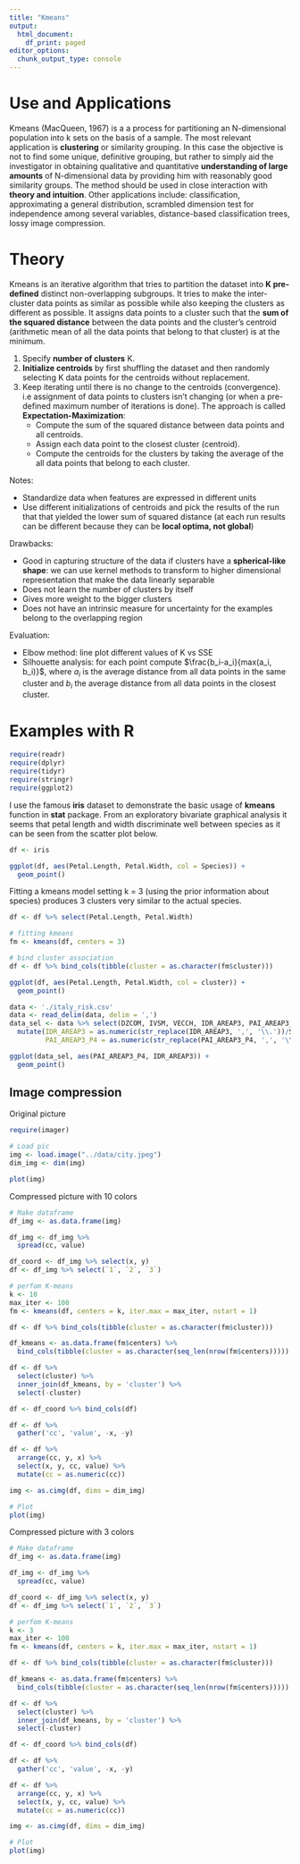 ```yaml
---
title: "Kmeans"
output:
  html_document:
    df_print: paged
editor_options: 
  chunk_output_type: console
---
```


# Use and Applications

Kmeans (MacQueen, 1967) is a a process for partitioning an N-dimensional population into k sets on the basis of a sample. The most relevant application is **clustering** or similarity grouping. In this case the objective is not to find some unique, definitive grouping, but rather to simply aid the investigator in obtaining qualitative and quantitative **understanding of large amounts** of N-dimensional data by providing him with reasonably good similarity groups. The method should be used in close interaction with **theory and intuition**. Other applications include: classification, approximating a general distribution, scrambled dimension test for independence among several variables, distance-based classification trees, lossy image compression.

# Theory

Kmeans is an iterative algorithm that tries to partition the dataset into **K pre-defined** distinct non-overlapping subgroups. It tries to make the inter-cluster data points as similar as possible while also keeping the clusters as different as possible. It assigns data points to a cluster such that the **sum of the squared distance** between the data points and the cluster’s centroid (arithmetic mean of all the data points that belong to that cluster) is at the minimum.

1. Specify **number of clusters** K.
2. **Initialize centroids** by first shuffling the dataset and then randomly selecting K data points for the centroids without replacement.
3. Keep iterating until there is no change to the centroids (convergence). i.e assignment of data points to clusters isn’t changing (or when a pre-defined maximum number of iterations is done). The approach is called **Expectation-Maximization**:
    * Compute the sum of the squared distance between data points and all centroids.
    * Assign each data point to the closest cluster (centroid).
    * Compute the centroids for the clusters by taking the average of the all data points that belong to each cluster.

Notes:  

- Standardize data when features are expressed in different units
- Use different initializations of centroids and pick the results of the run that that yielded the lower sum of squared distance (at each run results can be different because they can be **local optima, not global**)

Drawbacks:  

- Good in capturing structure of the data if clusters have a **spherical-like shape**: we can use kernel methods to transform to higher dimensional representation that make the data linearly separable
- Does not learn the number of clusters by itself
- Gives more weight to the bigger clusters
- Does not have an intrinsic measure for uncertainty for the examples belong to the overlapping region

Evaluation:  

- Elbow method: line plot different values of K vs SSE
- Silhouette analysis: for each point compute $\frac{b_i-a_i}{max(a_i, b_i)}$, where $a_i$ is the average distance from all data points in the same cluster and $b_i$ the average distance from all data points in the closest cluster.
 
# Examples with R

```r

require(readr)
require(dplyr)
require(tidyr)
require(stringr)
require(ggplot2)

```

I use the famous __iris__ dataset to demonstrate the basic usage of __kmeans__ function in __stat__ package. From an exploratory bivariate graphical analysis it seems that petal length and width discriminate well between species as it can be seen from the scatter plot below.


```r

df <- iris

ggplot(df, aes(Petal.Length, Petal.Width, col = Species)) +
  geom_point()

```

Fitting a kmeans model setting k = 3 (using the prior information about species) produces 3 clusters very similar to the actual species.

```r

df <- df %>% select(Petal.Length, Petal.Width)

# fitting kmeans
fm <- kmeans(df, centers = 3)

# bind cluster association
df <- df %>% bind_cols(tibble(cluster = as.character(fm$cluster)))

ggplot(df, aes(Petal.Length, Petal.Width, col = cluster)) +
  geom_point()

```


```r

data <- './italy_risk.csv'
data <- read_delim(data, delim = ',')
data_sel <- data %>% select(DZCOM, IVSM, VECCH, IDR_AREAP3, PAI_AREAP3_P4, SUP) %>% 
  mutate(IDR_AREAP3 = as.numeric(str_replace(IDR_AREAP3, ',', '\\.'))/SUP,
         PAI_AREAP3_P4 = as.numeric(str_replace(PAI_AREAP3_P4, ',', '\\.'))/SUP)

ggplot(data_sel, aes(PAI_AREAP3_P4, IDR_AREAP3)) +
  geom_point()

```

## Image compression

Original picture

```r

require(imager)

# Load pic
img <- load.image("../data/city.jpeg")
dim_img <- dim(img)

plot(img)

```

Compressed picture with 10 colors

```r

# Make dataframe
df_img <- as.data.frame(img) 

df_img <- df_img %>% 
  spread(cc, value)

df_coord <- df_img %>% select(x, y)
df <- df_img %>% select(`1`, `2`, `3`)

# perfom K-means
k <- 10
max_iter <- 100
fm <- kmeans(df, centers = k, iter.max = max_iter, nstart = 1)

df <- df %>% bind_cols(tibble(cluster = as.character(fm$cluster)))

df_kmeans <- as.data.frame(fm$centers) %>% 
  bind_cols(tibble(cluster = as.character(seq_len(nrow(fm$centers)))))

df <- df %>% 
  select(cluster) %>% 
  inner_join(df_kmeans, by = 'cluster') %>% 
  select(-cluster)

df <- df_coord %>% bind_cols(df)

df <- df %>% 
  gather('cc', 'value', -x, -y)

df <- df %>% 
  arrange(cc, y, x) %>% 
  select(x, y, cc, value) %>% 
  mutate(cc = as.numeric(cc))

img <- as.cimg(df, dims = dim_img)

# Plot
plot(img)

```

Compressed picture with 3 colors

```r

# Make dataframe
df_img <- as.data.frame(img) 

df_img <- df_img %>% 
  spread(cc, value)

df_coord <- df_img %>% select(x, y)
df <- df_img %>% select(`1`, `2`, `3`)

# perfom K-means
k <- 3
max_iter <- 100
fm <- kmeans(df, centers = k, iter.max = max_iter, nstart = 1)

df <- df %>% bind_cols(tibble(cluster = as.character(fm$cluster)))

df_kmeans <- as.data.frame(fm$centers) %>% 
  bind_cols(tibble(cluster = as.character(seq_len(nrow(fm$centers)))))

df <- df %>% 
  select(cluster) %>% 
  inner_join(df_kmeans, by = 'cluster') %>% 
  select(-cluster)

df <- df_coord %>% bind_cols(df)

df <- df %>% 
  gather('cc', 'value', -x, -y)

df <- df %>% 
  arrange(cc, y, x) %>% 
  select(x, y, cc, value) %>% 
  mutate(cc = as.numeric(cc))

img <- as.cimg(df, dims = dim_img)

# Plot
plot(img)

```
